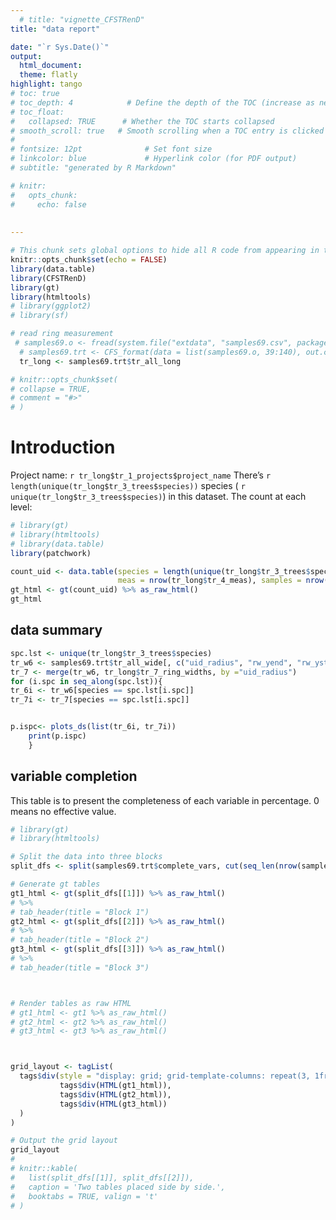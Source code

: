 ```yaml
---
  # title: "vignette_CFSTRenD"
title: "data report"

date: "`r Sys.Date()`"
output:
  html_document:
  theme: flatly
highlight: tango
# toc: true
# toc_depth: 4            # Define the depth of the TOC (increase as needed)
# toc_float:
#   collapsed: TRUE      # Whether the TOC starts collapsed
# smooth_scroll: true   # Smooth scrolling when a TOC entry is clicked
# 
# fontsize: 12pt              # Set font size
# linkcolor: blue             # Hyperlink color (for PDF output)
# subtitle: "generated by R Markdown"

# knitr:
#   opts_chunk: 
#     echo: false
    
    
---
```

```r
# This chunk sets global options to hide all R code from appearing in the output
knitr::opts_chunk$set(echo = FALSE)
library(data.table)
library(CFSTRenD)
library(gt)
library(htmltools)
# library(ggplot2)
# library(sf)

# read ring measurement
 # samples69.o <- fread(system.file("extdata", "samples69.csv", package = "CFSTRenD"))
  # samples69.trt <- CFS_format(data = list(samples69.o, 39:140), out.csv = NULL)
  tr_long <- samples69.trt$tr_all_long
```


```r
# knitr::opts_chunk$set(
# collapse = TRUE,
# comment = "#>"
# )
```
# Introduction

Project name: `r tr_long$tr_1_projects$project_name`
There's `r length(unique(tr_long$tr_3_trees$species))` species ( `r unique(tr_long$tr_3_trees$species)`) in this dataset. The count at each level:

```r
# library(gt)
# library(htmltools)
# library(data.table)
library(patchwork)

count_uid <- data.table(species = length(unique(tr_long$tr_3_trees$species)), projects = nrow(tr_long$tr_1_projects), sites = nrow(tr_long$tr_2_sites), tree = nrow(tr_long$tr_3_trees),
                        meas = nrow(tr_long$tr_4_meas), samples = nrow(tr_long$tr_5_samples), radiuses = nrow(tr_long$tr_6_radiuses))
gt_html <- gt(count_uid) %>% as_raw_html()
gt_html
```
## data summary

```r
spc.lst <- unique(tr_long$tr_3_trees$species)
tr_w6 <- samples69.trt$tr_all_wide[, c("uid_radius", "rw_yend", "rw_ystart", "latitude", "longitude", "species", "dbh_cm", "uid_tree","ht_tot_m")]
tr_7 <- merge(tr_w6, tr_long$tr_7_ring_widths, by ="uid_radius")
for (i.spc in seq_along(spc.lst)){
tr_6i <- tr_w6[species == spc.lst[i.spc]]
tr_7i <- tr_7[species == spc.lst[i.spc]]


p.ispc<- plots_ds(list(tr_6i, tr_7i))
    print(p.ispc)
    }
```


## variable completion


  This table is to present the completeness of each variable in percentage. 0 means no effective value.

```r
# library(gt)
# library(htmltools)

# Split the data into three blocks
split_dfs <- split(samples69.trt$complete_vars, cut(seq_len(nrow(samples69.trt$complete_vars)), breaks = 3, labels = FALSE))

# Generate gt tables
gt1_html <- gt(split_dfs[[1]]) %>% as_raw_html()
# %>%
# tab_header(title = "Block 1")
gt2_html <- gt(split_dfs[[2]]) %>% as_raw_html() 
# %>%
# tab_header(title = "Block 2")
gt3_html <- gt(split_dfs[[3]]) %>% as_raw_html() 
# %>%
# tab_header(title = "Block 3")



# Render tables as raw HTML
# gt1_html <- gt1 %>% as_raw_html()
# gt2_html <- gt2 %>% as_raw_html()
# gt3_html <- gt3 %>% as_raw_html()



grid_layout <- tagList(
  tags$div(style = "display: grid; grid-template-columns: repeat(3, 1fr); gap: 20px;",
           tags$div(HTML(gt1_html)),
           tags$div(HTML(gt2_html)),
           tags$div(HTML(gt3_html))
  )
)

# Output the grid layout
grid_layout
# 
# knitr::kable(
#   list(split_dfs[[1]], split_dfs[[2]]),
#   caption = 'Two tables placed side by side.',
#   booktabs = TRUE, valign = 't'
# )

```
